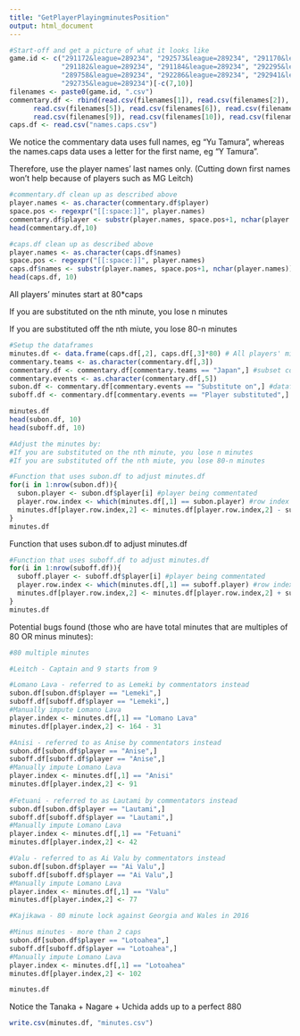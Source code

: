 ```yaml
---
title: "GetPlayerPlayingminutesPosition"
output: html_document
---
```


```r
#Start-off and get a picture of what it looks like
game.id <- c("291172&league=289234", "292573&league=289234", "291170&league=289234", "291183&league=289234",
             "291182&league=289234", "291184&league=289234", "292295&league=289234", "282895&league=282881",
             "289758&league=289234", "292286&league=289234", "292941&league=289234", "292736&league=289234",
             "292735&league=289234")[-c(7,10)]
filenames <- paste0(game.id, ".csv")
commentary.df <- rbind(read.csv(filenames[1]), read.csv(filenames[2]), read.csv(filenames[3]), read.csv(filenames[4]),
      read.csv(filenames[5]), read.csv(filenames[6]), read.csv(filenames[7]), read.csv(filenames[8]),
      read.csv(filenames[9]), read.csv(filenames[10]), read.csv(filenames[11]))
caps.df <- read.csv("names.caps.csv")
```
We notice the commentary data uses full names, eg "Yu Tamura", 
whereas the names.caps data uses a letter for the first name, eg "Y Tamura". 

Therefore, use the player names' last names only. (Cutting down first names won't help because of players such as MG Leitch)

```r
#commentary.df clean up as described above
player.names <- as.character(commentary.df$player)
space.pos <- regexpr("[[:space:]]", player.names)
commentary.df$player <- substr(player.names, space.pos+1, nchar(player.names))
head(commentary.df,10)

#caps.df clean up as described above
player.names <- as.character(caps.df$names)
space.pos <- regexpr("[[:space:]]", player.names)
caps.df$names <- substr(player.names, space.pos+1, nchar(player.names))
head(caps.df, 10)
```


All players' minutes start at 80*caps

If you are substituted on the nth minute, you lose n minutes

If you are substituted off the nth miute, you lose 80-n minutes


```r
#Setup the dataframes
minutes.df <- data.frame(caps.df[,2], caps.df[,3]*80) # All players' minutes set at 80*caps minutes
commentary.teams <- as.character(commentary.df[,3])
commentary.df <- commentary.df[commentary.teams == "Japan",] #subset commentary.df on Japan
commentary.events <- as.character(commentary.df[,5])
subon.df <- commentary.df[commentary.events == "Substitute on",] #dataframe for sub-on data
suboff.df <- commentary.df[commentary.events == "Player substituted",] #dataframe for sub-off data

minutes.df
head(subon.df, 10)
head(suboff.df, 10)
```

```r
#Adjust the minutes by:
#If you are substituted on the nth minute, you lose n minutes
#If you are substituted off the nth miute, you lose 80-n minutes

#Function that uses subon.df to adjust minutes.df
for(i in 1:nrow(subon.df)){
  subon.player <- subon.df$player[i] #player being commentated
  player.row.index <- which(minutes.df[,1] == subon.player) #row index of player being commentated
  minutes.df[player.row.index,2] <- minutes.df[player.row.index,2] - subon.df[i,2] #lose n minutes
}
minutes.df
```

Function that uses subon.df to adjust minutes.df

```r
#Function that uses suboff.df to adjust minutes.df
for(i in 1:nrow(suboff.df)){
  suboff.player <- suboff.df$player[i] #player being commentated
  player.row.index <- which(minutes.df[,1] == suboff.player) #row index of player being commentated
  minutes.df[player.row.index,2] <- minutes.df[player.row.index,2] + suboff.df[i,2] - 80 #lose 80-n minutes
}
minutes.df
```

Potential bugs found (those who are have total minutes that are multiples of 80 OR minus minutes):

```r
#80 multiple minutes

#Leitch - Captain and 9 starts from 9

#Lomano Lava - referred to as Lemeki by commentators instead
subon.df[subon.df$player == "Lemeki",]
suboff.df[suboff.df$player == "Lemeki",]
#Manually impute Lomano Lava
player.index <- minutes.df[,1] == "Lomano Lava"
minutes.df[player.index,2] <- 164 - 31

#Anisi - referred to as Anise by commentators instead
subon.df[subon.df$player == "Anise",]
suboff.df[suboff.df$player == "Anise",]
#Manually impute Lomano Lava
player.index <- minutes.df[,1] == "Anisi"
minutes.df[player.index,2] <- 91
  
#Fetuani - referred to as Lautami by commentators instead
subon.df[subon.df$player == "Lautami",]
suboff.df[suboff.df$player == "Lautami",]
#Manually impute Lomano Lava
player.index <- minutes.df[,1] == "Fetuani"
minutes.df[player.index,2] <- 42

#Valu - referred to as Ai Valu by commentators instead
subon.df[subon.df$player == "Ai Valu",]
suboff.df[suboff.df$player == "Ai Valu",]
#Manually impute Lomano Lava
player.index <- minutes.df[,1] == "Valu"
minutes.df[player.index,2] <- 77

#Kajikawa - 80 minute lock against Georgia and Wales in 2016

#Minus minutes - more than 2 caps
subon.df[subon.df$player == "Lotoahea",]
suboff.df[suboff.df$player == "Lotoahea",]
#Manually impute Lomano Lava
player.index <- minutes.df[,1] == "Lotoahea"
minutes.df[player.index,2] <- 102

minutes.df
```

Notice the Tanaka + Nagare + Uchida adds up to a perfect 880

```r
write.csv(minutes.df, "minutes.csv")
```